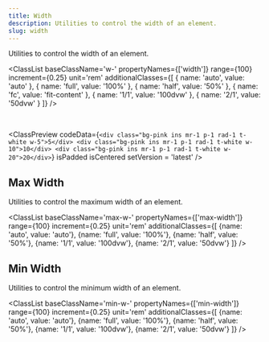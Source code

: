 ```yaml
---
title: Width
description: Utilities to control the width of an element.
slug: width
---
```



Utilities to control the width of an element.

<ClassList 
  baseClassName='w-' 
  propertyNames={['width']} 
  range={100} 
  increment={0.25} 
  unit='rem' 
  additionalClasses={[
    { name: 'auto', value: 'auto' },
    { name: 'full', value: '100%' },
    { name: 'half', value: '50%' },
    { name: 'fc', value: 'fit-content' },
    { name: '1/1', value: '100dvw' },
    { name: '2/1', value: '50dvw' }
  ]} 
/>

<br />

<ClassPreview
  codeData={`<div class="bg-pink ins mr-1 p-1 rad-1 t-white w-5">5</div>
    <div class="bg-pink ins mr-1 p-1 rad-1 t-white w-10">10</div>
    <div class="bg-pink ins mr-1 p-1 rad-1 t-white w-20">20</div>`}
  isPadded
  isCentered
  setVersion = 'latest'
/>

## Max Width

Utilities to control the maximum width of an element.

<ClassList 
  baseClassName='max-w-' 
  propertyNames={['max-width']} 
  range={100} 
  increment={0.25} 
  unit='rem' 
  additionalClasses={[
    {name: 'auto', value: 'auto'},
    {name: 'full', value: '100%'},
    {name: 'half', value: '50%'},
    {name: '1/1', value: '100dvw'},
    {name: '2/1', value: '50dvw'}
  ]} 
/>

## Min Width

Utilities to control the minimum width of an element.

<ClassList 
  baseClassName='min-w-' 
  propertyNames={['min-width']} 
  range={100} 
  increment={0.25} 
  unit='rem' 
  additionalClasses={[
    {name: 'auto', value: 'auto'},
    {name: 'full', value: '100%'},
    {name: 'half', value: '50%'},
    {name: '1/1', value: '100dvw'},
    {name: '2/1', value: '50dvw'}
  ]} 
/>